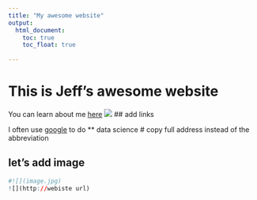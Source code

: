 ```yaml
---
title: "My awesome website"
output: 
  html_document:
    toc: true
    toc_float: true
  
---
```


# This is Jeff's awesome website

You can learn about me [here](aboutme.html)
![](https://media.giphy.com/media/drXGoW1iudhKw/giphy.gif)
## add links 

I often use [google](http://www.google.com) to do ** data science  # copy full address instead of the abbreviation



## let's add image

```r
#![](image.jpg)
![](http://webiste url)

```
 
